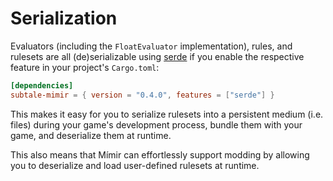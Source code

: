 
# Serialization

Evaluators (including the `FloatEvaluator` implementation), rules, and rulesets are all (de)serializable using [serde][serde] if you enable the respective feature in your project's `Cargo.toml`:

```toml
[dependencies]
subtale-mimir = { version = "0.4.0", features = ["serde"] }
```

This makes it easy for you to serialize rulesets into a persistent medium (i.e. files) during your game's development process, bundle them with your game, and deserialize them at runtime.

<Callout type="info">
    This also means that Mímir can effortlessly support modding by allowing you to deserialize and load user-defined rulesets at runtime.
</Callout>

[serde]: https://serde.rs/